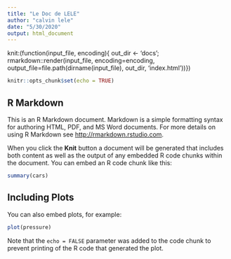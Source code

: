---
title: "Le Doc de LELE"
author: "calvin lele"
date: "5/30/2020"
output: html_document
---

knit:(function(input_file, encoding){
out_dir <- 'docs';
rmarkdown::render(input_file,
encoding=encoding,
output_file=file.path(dirname(input_file), out_dir, 'index.html'))})


```{r setup, include=FALSE}
knitr::opts_chunk$set(echo = TRUE)
```

## R Markdown

This is an R Markdown document. Markdown is a simple formatting syntax for authoring HTML, PDF, and MS Word documents. For more details on using R Markdown see <http://rmarkdown.rstudio.com>.

When you click the **Knit** button a document will be generated that includes both content as well as the output of any embedded R code chunks within the document. You can embed an R code chunk like this:

```{r cars}
summary(cars)
```

## Including Plots

You can also embed plots, for example:

```{r pressure, echo=FALSE}
plot(pressure)
```

Note that the `echo = FALSE` parameter was added to the code chunk to prevent printing of the R code that generated the plot.
